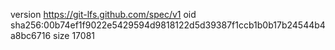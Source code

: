 version https://git-lfs.github.com/spec/v1
oid sha256:00b74ef1f9022e5429594d9818122d5d39387f1ccb1b0b17b24544b4a8bc6716
size 17081
